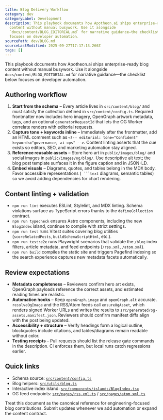 ```yaml
---
title: Blog Delivery Workflow
category: dev
categoryLabel: Development
description: This playbook documents how Apotheon.ai ships enterprise-ready blog
  content without manual busywork. Use it alongside
  `docs/content/BLOG_EDITORIAL.md` for narrative guidance—the checklist below
  focuses on developer automation.
sourcePath: dev/BLOG.md
sourceLastModified: 2025-09-27T17:17:13.266Z
tags: []
---
```


This playbook documents how Apotheon.ai ships enterprise-ready blog content without manual busywork. Use it alongside `docs/content/BLOG_EDITORIAL.md` for narrative guidance—the checklist below focuses on developer automation.

## Authoring workflow

1. **Start from the schema** – Every article lives in `src/content/blog/` and must satisfy the collection defined in `src/content/config.ts`. Required frontmatter now includes hero imagery, OpenGraph artwork metadata, tags, and an optional `generatorRequestId` that lets the OG Worker correlate renders with editorial requests.
2. **Capture tone + keywords inline** – Immediately after the frontmatter, add an HTML comment such as `<!-- editorial: tone="Confident" keywords="governance, ai ops" -->`. Content linting asserts that the cue exists so editors, SEO, and marketing automation stay aligned.
3. **Reference reusable assets** – Store hero art in `public/images/blog/` and social images in `public/images/og/blog/`. Use descriptive alt text; the blog post template surfaces it in the figure caption and in JSON-LD.
4. **Embed visuals** – Diagrams, quotes, and tables belong in the MDX body. Favor accessible representations (` ```text` diagrams, semantic tables) so we avoid adding dependencies for chart rendering.

## Content linting + validation

- `npm run lint` executes ESLint, Stylelint, and MDX linting. Schema violations surface as TypeScript errors thanks to the `defineCollection` contract.
- `npm run typecheck` ensures Astro components, including the new `BlogIndex` island, continue to compile with strict settings.
- `npm run test` runs Vitest suites covering blog utilities (`scoreRelatedPosts`, `buildSchemaScriptHtml`, etc.).
- `npm run test:e2e` runs Playwright scenarios that validate the `/blog` index filters, article metadata, and feed endpoints (`/rss.xml`, `/atom.xml`).
- `npm run build` compiles the static site and triggers Pagefind indexing so the search experience captures new metadata facets automatically.

## Review expectations

- **Metadata completeness** – Reviewers confirm hero art exists, OpenGraph payloads reference the correct assets, and estimated reading times are realistic.
- **Automation hooks** – Keep `openGraph.image` and `openGraph.alt` accurate. `resolveOgImage` and the RSS/Atom feeds call `ensureOgAsset`, which renders signed Worker URLs and writes the results to `src/generated/og-assets.manifest.json`. Reviewers should confirm manifest diffs align with the post being updated.
- **Accessibility + structure** – Verify headings form a logical outline, blockquotes include citations, and tables/diagrams remain readable without color.
- **Testing receipts** – Pull requests should list the release gate commands in the description. CI enforces them, but local runs catch regressions earlier.

## Quick links

- Schema source: [`src/content/config.ts`](https://github.com/apotheonai/apotheon.ai/blob/main/src/content/config.ts)
- Blog helpers: [`src/utils/blog.ts`](https://github.com/apotheonai/apotheon.ai/blob/main/src/utils/blog.ts)
- Interactive index island: [`src/components/islands/BlogIndex.tsx`](https://github.com/apotheonai/apotheon.ai/blob/main/src/components/islands/BlogIndex.tsx)
- OG feed endpoints: [`src/pages/rss.xml.ts`](https://github.com/apotheonai/apotheon.ai/blob/main/src/pages/rss.xml.ts) / [`src/pages/atom.xml.ts`](https://github.com/apotheonai/apotheon.ai/blob/main/src/pages/atom.xml.ts)

Treat this document as the canonical reference for engineering-focused blog contributions. Submit updates whenever we add automation or expand the content contract.
